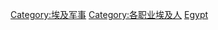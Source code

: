 {{Commons cat|Military people of Egypt}}

[[Category:埃及军事|Category:埃及军事]]
[[Category:各职业埃及人|Category:各职业埃及人]]
[[Category:各国军事人物|Egypt]]